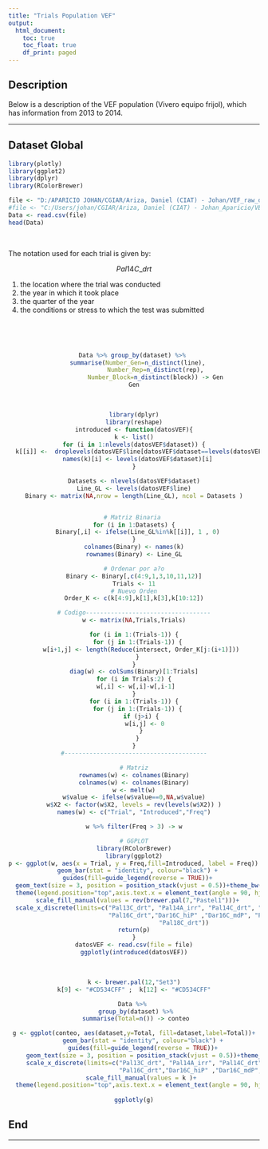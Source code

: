 ```yaml
---
title: "Trials Population VEF"
output:
  html_document:
    toc: true
    toc_float: true
    df_print: paged
---
```


## Description

Below is a description of the VEF population (Vivero equipo frijol), which has information from 2013 to 2014.

----


## Dataset Global




```r
library(plotly)
library(ggplot2)
library(dplyr)
library(RColorBrewer)
```


```r
file <- "D:/APARICIO JOHAN/CGIAR/Ariza, Daniel (CIAT) - Johan/VEF_raw_data/all_merged_to_send.csv"
#file <- "C:/Users/johan/CGIAR/Ariza, Daniel (CIAT) - Johan_Aparicio/VEF_raw_data/all_merged_to_send.csv"
Data <- read.csv(file)
head(Data)
```

<br>

The notation used for each trial is given by:

$$Pal14C\_drt$$

1. the location where the trial was conducted
1. the year in which it took place
1. the quarter of the year
1. the conditions or stress to which the test was submitted


<br>

<br>

<center>
```r
Data %>% group_by(dataset) %>% 
  summarise(Number_Gen=n_distinct(line),
            Number_Rep=n_distinct(rep),
            Number_Block=n_distinct(block)) -> Gen
Gen
```
</center>

<br>

<center>
```r
library(dplyr)
library(reshape)
introduced <- function(datosVEF){
k <- list()
for (i in 1:nlevels(datosVEF$dataset)) {
  k[[i]] <-  droplevels(datosVEF$line[datosVEF$dataset==levels(datosVEF$dataset)[i]])
  names(k)[i] <- levels(datosVEF$dataset)[i]
}

Datasets <- nlevels(datosVEF$dataset)
Line_GL <- levels(datosVEF$line)
Binary <- matrix(NA,nrow = length(Line_GL), ncol = Datasets )


# Matriz Binaria 
for (i in 1:Datasets) {
  Binary[,i] <- ifelse(Line_GL%in%k[[i]], 1 , 0)
}
colnames(Binary) <- names(k)
rownames(Binary) <- Line_GL

# Ordenar por a?o
Binary <- Binary[,c(4:9,1,3,10,11,12)]
Trials <- 11
# Nuevo Orden
Order_K <- c(k[4:9],k[1],k[3],k[10:12])

# Codigo-----------------------------------
w <- matrix(NA,Trials,Trials)

for (i in 1:(Trials-1)) {
  for (j in 1:(Trials-1)) {
    w[i+1,j] <- length(Reduce(intersect, Order_K[j:(i+1)]))
  }
}
diag(w) <- colSums(Binary)[1:Trials]
for (i in Trials:2) {
 w[,i] <- w[,i]-w[,i-1]
}
for (i in 1:(Trials-1)) {
  for (j in 1:(Trials-1)) {
    if (j>i) {
      w[i,j] <- 0
    }
  }
}
#----------------------------------------

# Matriz
rownames(w) <- colnames(Binary)
colnames(w) <- colnames(Binary)
w <- melt(w)
w$value <- ifelse(w$value==0,NA,w$value)
w$X2 <- factor(w$X2, levels = rev(levels(w$X2)) )
names(w) <- c("Trial", "Introduced","Freq")

w %>% filter(Freq > 3) -> w

# GGPLOT
library(RColorBrewer)
library(ggplot2)
p <- ggplot(w, aes(x = Trial, y = Freq,fill=Introduced, label = Freq)) +
  geom_bar(stat = "identity", colour="black") +
  guides(fill=guide_legend(reverse = TRUE))+
  geom_text(size = 3, position = position_stack(vjust = 0.5))+theme_bw(base_size = 13)+
  theme(legend.position="top",axis.text.x = element_text(angle = 90, hjust = 1))+ ylab("Number of Lines")+
  scale_fill_manual(values = rev(brewer.pal(7,"Pastel1")))+
  scale_x_discrete(limits=c("Pal13C_drt", "Pal14A_irr", "Pal14C_drt", "Pal15C_drt", "Pal15C_irr",
                            "Pal16C_drt","Dar16C_hiP" ,"Dar16C_mdP", "Pal17C_drt", "Pal18A_irr" ,
                            "Pal18C_drt"))
return(p)
}
datosVEF <- read.csv(file = file)
ggplotly(introduced(datosVEF))
```
</center>



<br>

<center>
```r
k <- brewer.pal(12,"Set3")
k[9] <- "#CD534CFF" ;  k[12] <- "#CD534CFF"

Data %>% 
  group_by(dataset) %>% 
  summarise(Total=n()) -> conteo 

g <- ggplot(conteo, aes(dataset,y=Total, fill=dataset,label=Total))+
     geom_bar(stat = "identity", colour="black") +
     guides(fill=guide_legend(reverse = TRUE))+
     geom_text(size = 3, position = position_stack(vjust = 0.5))+theme_bw(base_size = 13)+
     scale_x_discrete(limits=c("Pal13C_drt", "Pal14A_irr", "Pal14C_drt", "Pal15C_drt", "Pal15C_irr",
                               "Pal16C_drt","Dar16C_hiP" ,"Dar16C_mdP", "Dar16C_loP"  , "Pal17C_drt",                                           "Pal18A_irr" ,"Pal18C_drt"))+ 
     scale_fill_manual(values = k )+ 
  theme(legend.position="top",axis.text.x = element_text(angle = 90, hjust = 1))
  
ggplotly(g)
```
</center>

## End


----



